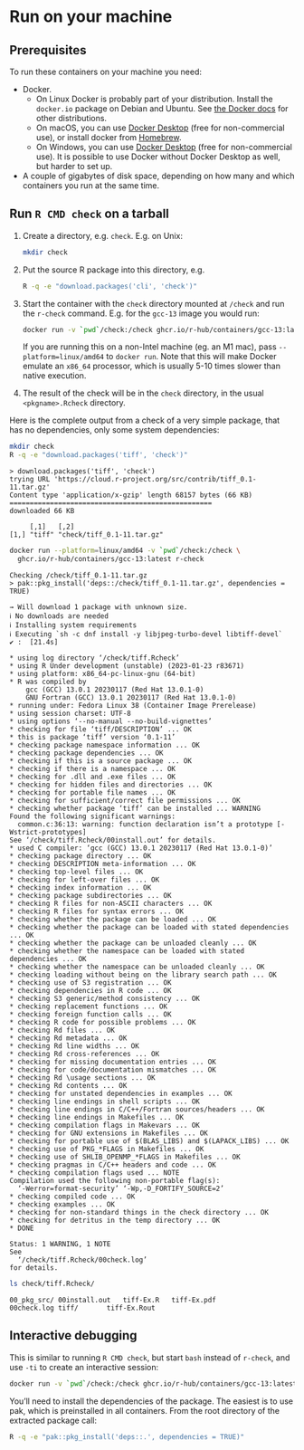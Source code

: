 
# Run on your machine

## Prerequisites

To run these containers on your machine you need:

* Docker.
  - On Linux Docker is probably part of your distribution. Install the
    `docker.io` package on Debian and Ubuntu.
    See [the Docker docs](https://docs.docker.com/engine/install/) for
    other distributions.
  - On macOS, you can use
    [Docker Desktop](https://docs.docker.com/get-docker/) (free for
    non-commercial use), or install docker from
    [Homebrew](https://brew.sh/).
  - On Windows, you can use
    [Docker Desktop](https://docs.docker.com/get-docker/) (free for
    non-commercial use). It is possible to use Docker without Docker
    Desktop as well, but harder to set up.
* A couple of gigabytes of disk space, depending on how many and which
  containers you run at the same time.


## Run `R CMD check` on a tarball

1. Create a directory, e.g. `check`. E.g. on Unix:
   ```sh
   mkdir check
   ```
2. Put the source R package into this directory, e.g.
   ```sh
   R -q -e "download.packages('cli', 'check')"
   ```
3. Start the container with the `check` directory mounted at `/check` and
   run the `r-check` command. E.g. for the `gcc-13` image you would run:
   ```sh
   docker run -v `pwd`/check:/check ghcr.io/r-hub/containers/gcc-13:latest r-check
   ```
   If you are running this on a non-Intel machine (eg. an M1 mac), pass
   `--platform=linux/amd64` to `docker run`. Note that this will make
   Docker emulate an `x86_64` processor, which is usually 5-10 times
   slower than native execution.
4. The result of the check will be in the `check` directory, in the usual
   `<pkgname>.Rcheck` directory.

Here is the complete output from a check of a very simple package, that
has no dependencies, only some system dependencies:

```sh
mkdir check
R -q -e "download.packages('tiff', 'check')"
```

```
> download.packages('tiff', 'check')
trying URL 'https://cloud.r-project.org/src/contrib/tiff_0.1-11.tar.gz'
Content type 'application/x-gzip' length 68157 bytes (66 KB)
==================================================
downloaded 66 KB

     [,1]   [,2]
[1,] "tiff" "check/tiff_0.1-11.tar.gz"
```

```sh
docker run --platform=linux/amd64 -v `pwd`/check:/check \
  ghcr.io/r-hub/containers/gcc-13:latest r-check
```

```
Checking /check/tiff_0.1-11.tar.gz
> pak::pkg_install('deps::/check/tiff_0.1-11.tar.gz', dependencies = TRUE)

→ Will download 1 package with unknown size.
ℹ No downloads are needed
ℹ Installing system requirements
ℹ Executing `sh -c dnf install -y libjpeg-turbo-devel libtiff-devel`
✔ :  [21.4s]

* using log directory ‘/check/tiff.Rcheck’
* using R Under development (unstable) (2023-01-23 r83671)
* using platform: x86_64-pc-linux-gnu (64-bit)
* R was compiled by
    gcc (GCC) 13.0.1 20230117 (Red Hat 13.0.1-0)
    GNU Fortran (GCC) 13.0.1 20230117 (Red Hat 13.0.1-0)
* running under: Fedora Linux 38 (Container Image Prerelease)
* using session charset: UTF-8
* using options ‘--no-manual --no-build-vignettes’
* checking for file ‘tiff/DESCRIPTION’ ... OK
* this is package ‘tiff’ version ‘0.1-11’
* checking package namespace information ... OK
* checking package dependencies ... OK
* checking if this is a source package ... OK
* checking if there is a namespace ... OK
* checking for .dll and .exe files ... OK
* checking for hidden files and directories ... OK
* checking for portable file names ... OK
* checking for sufficient/correct file permissions ... OK
* checking whether package ‘tiff’ can be installed ... WARNING
Found the following significant warnings:
  common.c:36:13: warning: function declaration isn’t a prototype [-Wstrict-prototypes]
See ‘/check/tiff.Rcheck/00install.out’ for details.
* used C compiler: ‘gcc (GCC) 13.0.1 20230117 (Red Hat 13.0.1-0)’
* checking package directory ... OK
* checking DESCRIPTION meta-information ... OK
* checking top-level files ... OK
* checking for left-over files ... OK
* checking index information ... OK
* checking package subdirectories ... OK
* checking R files for non-ASCII characters ... OK
* checking R files for syntax errors ... OK
* checking whether the package can be loaded ... OK
* checking whether the package can be loaded with stated dependencies ... OK
* checking whether the package can be unloaded cleanly ... OK
* checking whether the namespace can be loaded with stated dependencies ... OK
* checking whether the namespace can be unloaded cleanly ... OK
* checking loading without being on the library search path ... OK
* checking use of S3 registration ... OK
* checking dependencies in R code ... OK
* checking S3 generic/method consistency ... OK
* checking replacement functions ... OK
* checking foreign function calls ... OK
* checking R code for possible problems ... OK
* checking Rd files ... OK
* checking Rd metadata ... OK
* checking Rd line widths ... OK
* checking Rd cross-references ... OK
* checking for missing documentation entries ... OK
* checking for code/documentation mismatches ... OK
* checking Rd \usage sections ... OK
* checking Rd contents ... OK
* checking for unstated dependencies in examples ... OK
* checking line endings in shell scripts ... OK
* checking line endings in C/C++/Fortran sources/headers ... OK
* checking line endings in Makefiles ... OK
* checking compilation flags in Makevars ... OK
* checking for GNU extensions in Makefiles ... OK
* checking for portable use of $(BLAS_LIBS) and $(LAPACK_LIBS) ... OK
* checking use of PKG_*FLAGS in Makefiles ... OK
* checking use of SHLIB_OPENMP_*FLAGS in Makefiles ... OK
* checking pragmas in C/C++ headers and code ... OK
* checking compilation flags used ... NOTE
Compilation used the following non-portable flag(s):
  ‘-Werror=format-security’ ‘-Wp,-D_FORTIFY_SOURCE=2’
* checking compiled code ... OK
* checking examples ... OK
* checking for non-standard things in the check directory ... OK
* checking for detritus in the temp directory ... OK
* DONE

Status: 1 WARNING, 1 NOTE
See
  ‘/check/tiff.Rcheck/00check.log’
for details.
```

```sh
ls check/tiff.Rcheck/
```

```
00_pkg_src/	00install.out	tiff-Ex.R	tiff-Ex.pdf
00check.log	tiff/		tiff-Ex.Rout
```


## Interactive debugging

This is similar to running `R CMD check`, but start `bash` instead of
`r-check`, and use `-ti` to create an interactive session:
```sh
docker run -v `pwd`/check:/check ghcr.io/r-hub/containers/gcc-13:latest bash
```

You'll need to install the dependencies of the package. The easiest is to
use pak, which is preinstalled in all containers. From the root directory
of the extracted package call:
```sh
R -q -e "pak::pkg_install('deps::.', dependencies = TRUE)"
```
